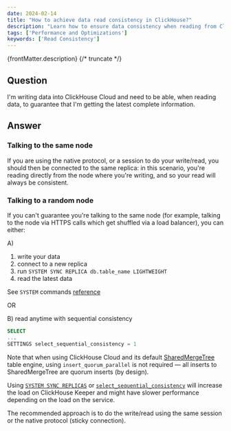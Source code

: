```yaml
---
date: 2024-02-14
title: "How to achieve data read consistency in ClickHouse?"
description: "Learn how to ensure data consistency when reading from ClickHouse, whether you're connected to the same node or a random node."
tags: ['Performance and Optimizations']
keywords: ['Read Consistency']
---
```


{frontMatter.description}
{/* truncate */}

## Question

I'm writing data into ClickHouse Cloud and need to be able, when reading data, to guarantee that I'm getting the latest complete information.

## Answer

### Talking to the same node

If you are using the native protocol, or a session to do your write/read, you should then be connected to the same replica: in this scenario, you're reading directly from the node where you're writing, and so your read will always be consistent.

### Talking to a random node

If you can't guarantee you're talking to the same node (for example, talking to the node via HTTPS calls which get shuffled via a load balancer), you can either:

A)

 1. write your data
 2. connect to a new replica
 3. run `SYSTEM SYNC REPLICA db.table_name LIGHTWEIGHT`
 4. read the latest data

See `SYSTEM` commands [reference](https://clickhouse.com/docs/en/sql-reference/statements/system#sync-replica)

OR

B) read anytime with sequential consistency

```sql
SELECT 
...
SETTINGS select_sequential_consistency = 1
```

Note that when using ClickHouse Cloud and its default [SharedMergeTree](https://clickhouse.com/docs/en/cloud/reference/shared-merge-tree) table engine, using `insert_quorum_parallel` is not required — all inserts to SharedMergeTree are quorum inserts (by design).

Using [`SYSTEM SYNC REPLICAS`](https://clickhouse.com/docs/en/sql-reference/statements/system#sync-replica) or [`select_sequential_consistency`](https://clickhouse.com/docs/en/operations/settings/settings#select_sequential_consistency) will increase the load on ClickHouse Keeper and might have slower performance depending on the load on the service.

The recommended approach is to do the write/read using the same session or the native protocol (sticky connection).

